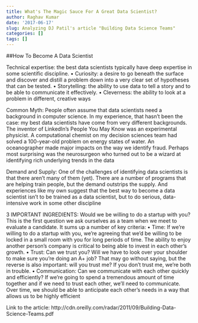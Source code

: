 ```yaml
---
title: What's The Magic Sauce For A Great Data Scientist?
author: Raghav Kumar
date: '2017-06-17'
slug: Analyzing DJ Patil's article "Building Data Science Teams" 
categories: []
tags: []
---
```


##How To Become A Data Scientist

Technical expertise: the best data scientists typically have deep expertise
in some scientific discipline.
• Curiosity: a desire to go beneath the surface and discover and distill a
problem down into a very clear set of hypotheses that can be tested.
• Storytelling: the ability to use data to tell a story and to be able to communicate
it effectively.
• Cleverness: the ability to look at a problem in different, creative ways

Common Myth:
People often assume that data scientists need a background in computer science.
In my experience, that hasn’t been the case: my best data scientists have
come from very different backgrounds. The inventor of LinkedIn’s People You
May Know was an experimental physicist. A computational chemist on my
decision sciences team had solved a 100-year-old problem on energy states of
water. An oceanographer made major impacts on the way we identify fraud.
Perhaps most surprising was the neurosurgeon who turned out to be a wizard
at identifying rich underlying trends in the data

Demand and Supply: One of the challenges of identifying data scientists is that there aren’t many of them (yet). There are a number of programs that are helping train people, but
the demand outstrips the supply. And experiences like my own suggest that
the best way to become a data scientist isn’t to be trained as a data scientist,
but to do serious, data-intensive work in some other discipline


3 IMPORTANT INGREDIENTS:
Would we be willing to do a startup with you?
This is the first question we ask ourselves as a team when we meet to evaluate
a candidate. It sums up a number of key criteria:
• Time: If we’re willing to do a startup with you, we’re agreeing that we’d
be willing to be locked in a small room with you for long periods of time.
The ability to enjoy another person’s company is critical to being able to
invest in each other’s growth.
• Trust: Can we trust you? Will we have to look over your shoulder to make
sure you’re doing an A+ job? That may go without saying, but the reverse
is also important: will you trust me? If you don’t trust me, we’re both in
trouble.
• Communication: Can we communicate with each other quickly and efficiently?
If we’re going to spend a tremendous amount of time together and
if we need to trust each other, we’ll need to communicate. Over time, we
should be able to anticipate each other’s needs in a way that allows us to
be highly efficient
 
Link to the article: http://cdn.oreilly.com/radar/2011/09/Building-Data-Science-Teams.pdf 